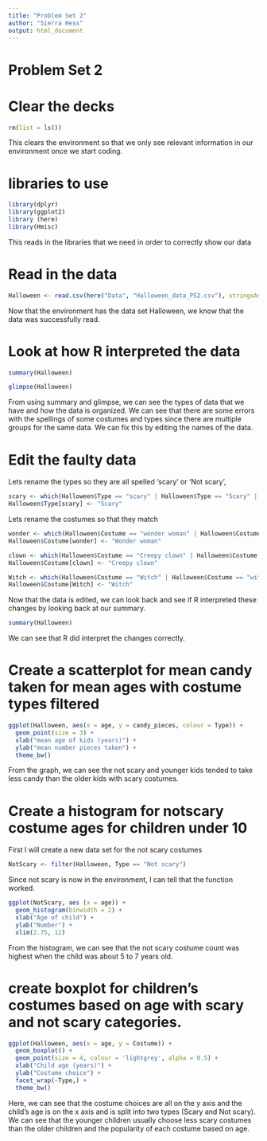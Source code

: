 ```yaml
---
title: "Problem Set 2"
author: "Sierra Hess"
output: html_document
---
```


# Problem Set 2 

# Clear the decks
```r
rm(list = ls())
```
This clears the environment so that we only see relevant information in our environment once we start coding. 

# libraries to use
```r
library(dplyr)
library(ggplot2)
library (here)
library(Hmisc)
```
This reads in the libraries that we need in order to correctly show our data

# Read in the data
```r
Halloween <- read.csv(here("Data", "Halloween_data_PS2.csv"), stringsAsFactors = TRUE)
```
Now that the environment has the data set Halloween, we know that the data was successfully read. 

# Look at how R interpreted the data
```r
summary(Halloween)
```
```r
glimpse(Halloween)
```
From using summary and glimpse, we can see the types of data that we have and how the data is organized. We can see that there are some errors with the spellings of some costumes and types since there are multiple groups for the same data. We can fix this by editing the names of the data. 

# Edit the faulty data 

Lets rename the types so they are all spelled 'scary' or 'Not scary', 
```r
scary <- which(Halloween$Type == "scary" | Halloween$Type == "Scary" | Halloween$Type == "scary ")
Halloween$Type[scary] <- "Scary"
```

Lets rename the costumes so that they match
```r
wonder <- which(Halloween$Costume == "wonder woman" | Halloween$Costume == "Wonder woman" | Halloween$Costume == "Wonder Woman")
Halloween$Costume[wonder] <- "Wonder woman"
```

```r
clown <- which(Halloween$Costume == "Creepy clown" | Halloween$Costume == "creepy clown" | Halloween$Costume == "clown")
Halloween$Costume[clown] <- "Creepy clown"
```

```r
Witch <- which(Halloween$Costume == "Witch" | Halloween$Costume == "witch")
Halloween$Costume[Witch] <- "Witch"
```
Now that the data is edited, we can look back and see if R interpreted these changes by looking back at our summary. 

```r
summary(Halloween)
```
We can see that R did interpret the changes correctly. 

# Create a scatterplot for mean candy taken for mean ages with costume types filtered 

```r
ggplot(Halloween, aes(x = age, y = candy_pieces, colour = Type)) +
  geom_point(size = 3) + 
  xlab("mean age of kids (years)") +
  ylab("mean number pieces taken") + 
  theme_bw()
```
From the graph, we can see the not scary and younger kids tended to take less candy than the older kids with scary costumes. 

# Create a histogram for notscary costume ages for children under 10
First I will create a new data set for the not scary costumes 
```r
NotScary <- filter(Halloween, Type == "Not scary")
```

Since not scary is now in the environment, I can tell that the function worked. 

```r
ggplot(NotScary, aes (x = age)) +
  geom_histogram(binwidth = 2) +
  xlab("Age of child") +
  ylab("Number") +
  xlim(2.75, 12)
```

From the histogram, we can see that the not scary costume count was highest when the child was about 5 to 7 years old.



# create boxplot for children's costumes based on age with scary and not scary categories. 
```r
ggplot(Halloween, aes(x = age, y = Costume)) + 
  geom_boxplot() +
  geom_point(size = 4, colour = 'lightgrey', alpha = 0.5) +
  xlab("Child age (years)") +
  ylab("Costume choice") +
  facet_wrap(~Type,) +  
  theme_bw()
```

Here, we can see that the costume choices are all on the y axis and the child's age is on the x axis and is split into two types (Scary and Not scary). We can see that the younger children usually choose less scary costumes than the older children and the popularity of each costume based on age. 




